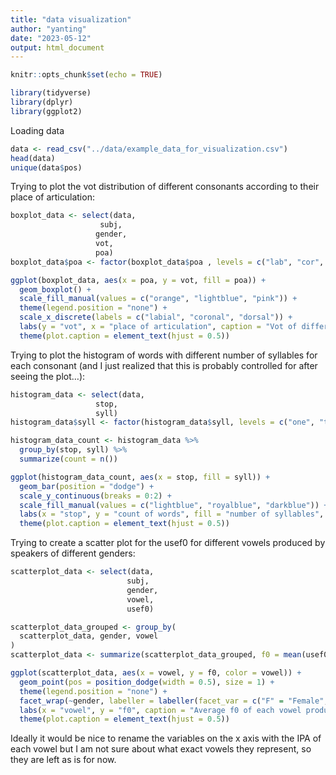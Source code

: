 ```yaml
---
title: "data visualization"
author: "yanting"
date: "2023-05-12"
output: html_document
---
```


```r
knitr::opts_chunk$set(echo = TRUE)
```

```r
library(tidyverse)
library(dplyr)
library(ggplot2)
```

Loading data
```r
data <- read_csv("../data/example_data_for_visualization.csv")
head(data)
unique(data$pos)
```

Trying to plot the vot distribution of different consonants according to their place of articulation:

```r
boxplot_data <- select(data,
                    subj,
                   gender,
                   vot, 
                   poa)
boxplot_data$poa <- factor(boxplot_data$poa , levels = c("lab", "cor", "dor"))

ggplot(boxplot_data, aes(x = poa, y = vot, fill = poa)) +
  geom_boxplot() +
  scale_fill_manual(values = c("orange", "lightblue", "pink")) +
  theme(legend.position = "none") +
  scale_x_discrete(labels = c("labial", "coronal", "dorsal")) + 
  labs(y = "vot", x = "place of articulation", caption = "Vot of different stops plotted according to the place of articulation. The first quartile, the median and the third quartile are shown.") + 
  theme(plot.caption = element_text(hjust = 0.5))

```

Trying to plot the histogram of words with different number of syllables for each consonant (and I just realized that this is probably controlled for after seeing the plot...):

```r
histogram_data <- select(data,
                   stop,
                   syll)
histogram_data$syll <- factor(histogram_data$syll, levels = c("one", "two", "more"))

histogram_data_count <- histogram_data %>% 
  group_by(stop, syll) %>%
  summarize(count = n())

ggplot(histogram_data_count, aes(x = stop, fill = syll)) + 
  geom_bar(position = "dodge") +
  scale_y_continuous(breaks = 0:2) + 
  scale_fill_manual(values = c("lightblue", "royalblue", "darkblue")) +
  labs(x = "stop", y = "count of words", fill = "number of syllables", caption = "Count of words with one, two or more syllables, grouped by the stop.") + 
  theme(plot.caption = element_text(hjust = 0.5))

```

Trying to create a scatter plot for the usef0 for different vowels produced by speakers of different genders:

```r
scatterplot_data <- select(data,
                          subj,
                          gender,
                          vowel,
                          usef0)

scatterplot_data_grouped <- group_by(
  scatterplot_data, gender, vowel
)
scatterplot_data <- summarize(scatterplot_data_grouped, f0 = mean(usef0, na.rm = TRUE))

ggplot(scatterplot_data, aes(x = vowel, y = f0, color = vowel)) + 
  geom_point(pos = position_dodge(width = 0.5), size = 1) +
  theme(legend.position = "none") +
  facet_wrap(~gender, labeller = labeller(facet_var = c("F" = "Female", "M" = "Male"))) +
  labs(x = "vowel", y = "f0", caption = "Average f0 of each vowel produced by female vs. male speakers.") + 
  theme(plot.caption = element_text(hjust = 0.5)) 

```
Ideally it would be nice to rename the variables on the x axis with the IPA of each vowel but I am not sure about what exact vowels they represent, so they are left as is for now.